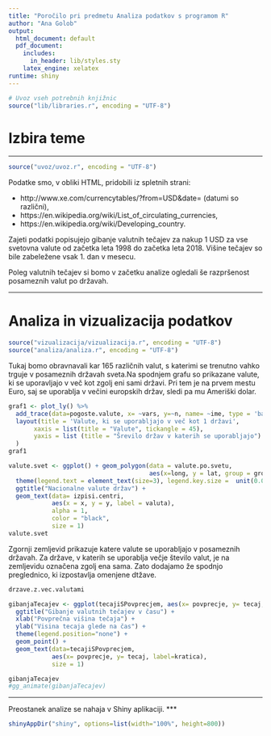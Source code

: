 ---
title: "Poročilo pri predmetu Analiza podatkov s programom R"
author: "Ana Golob"
output:
  html_document: default
  pdf_document:
    includes:
      in_header: lib/styles.sty
    latex_engine: xelatex
runtime: shiny
---

```{r setup, echo=FALSE, results='hide', message=FALSE, warning=FALSE}
# Uvoz vseh potrebnih knjižnic
source("lib/libraries.r", encoding = "UTF-8")
```

# Izbira teme

***

```{r uvoz, echo=FALSE, message=FALSE, warning=FALSE}
source("uvoz/uvoz.r", encoding = "UTF-8")
```

Podatke smo, v obliki HTML, pridobili iz spletnih strani:

* http://www.xe.com/currencytables/?from=USD&date= (datumi so različni),
* https://en.wikipedia.org/wiki/List_of_circulating_currencies,
* https://en.wikipedia.org/wiki/Developing_country.

Zajeti podatki popisujejo gibanje valutnih tečajev za nakup 1 USD za vse svetovna valute od začetka leta 1998 do začetka leta 2018. Višine tečajev so bile zabeležene vsak 1. dan v mesecu.

Poleg valutnih tečajev si bomo v začetku analize ogledali še razpršenost posameznih valut po državah. 

***

# Analiza in vizualizacija podatkov

```{r vizualizacija, echo=FALSE, message=FALSE, warning=FALSE}
source("vizualizacija/vizualizacija.r", encoding = "UTF-8")
source("analiza/analiza.r", encoding = "UTF-8")
```
Tukaj bomo obravnavali kar 165 različnih valut, s katerimi se trenutno vahko trguje v posameznih državah sveta.Na spodnjem grafu so prikazane valute, ki se uporavljajo v več kot zgolj eni sami državi. Pri tem je na prvem mestu Euro, saj se uporablja v večini europskih držav, sledi pa mu Ameriški dolar.

```{r graf1, echo=FALSE, message=FALSE, warning=FALSE}
graf1 <- plot_ly() %>%
  add_trace(data=pogoste.valute, x= ~vars, y=~n, name= ~ime, type = 'bar') %>%
  layout(title = 'Valute, ki se uporabljajo v več kot 1 državi', 
       xaxis = list(title = "Valute", tickangle = 45),
       yaxis = list (title = "Šrevilo držav v katerih se uporabljajo")
  )
graf1 
```

```{r zemljevid1, echo=FALSE,out.width = '100%',height=40000, message=FALSE, warning=FALSE, fig.align='center', fig.cap=''}
valute.svet <- ggplot() + geom_polygon(data = valute.po.svetu,
                                       aes(x=long, y = lat, group = group,fill=valuta)) + coord_fixed(1.3) +
  theme(legend.text = element_text(size=3), legend.key.size =  unit(0.09, "in")) +
  ggtitle("Nacionalne valute držav") +
  geom_text(data= izpisi.centri,
            aes(x = x, y = y, label = valuta),
            alpha = 1,
            color = "black",
            size = 1)
valute.svet
```
Zgornji zemljevid prikazuje katere valute se uporabljajo v posameznih državah.  Za države, v katerih se uporablja večje število valut, je na zemljevidu označena zgolj ena sama. Zato dodajamo že spodnjo preglednico, ki izpostavlja omenjene dtžave.

```{r tabela, echo=FALSE, out.width = '100%', message=FALSE, warning=FALSE, fig.align='center', fig.cap=''}
drzave.z.vec.valutami
```

```{r graf2, echo=FALSE, message=FALSE, warning=FALSE}
gibanjaTecajev <- ggplot(tecajiSPovprecjem, aes(x= povprecje, y= tecaj, frame = datum, color=kratica)) +
  ggtitle("Gibanje valutnih tečajev v času") +
  xlab("Povprečna višina tečaja") +
  ylab("Visina tecaja glede na čas") +
  theme(legend.position="none") +
  geom_point() +
  geom_text(data=tecajiSPovprecjem,
            aes(x= povprecje, y= tecaj, label=kratica),
            size = 1)

gibanjaTecajev
#gg_animate(gibanjaTecajev)
```

***

Preostanek analize se nahaja v Shiny aplikaciji.
***

```{r shiny, echo = FALSE, warning=FALSE}
shinyAppDir("shiny", options=list(width="100%", height=800))
```
